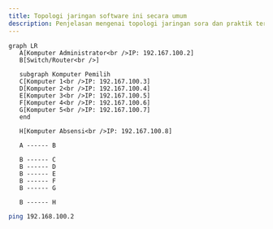```yaml
---
title: Topologi jaringan software ini secara umum
description: Penjelasan mengenai topologi jaringan sora dan praktik terbaiknya.
---
```


```mermaid
graph LR
   A[Komputer Administrator<br />IP: 192.167.100.2]
   B[Switch/Router<br />]

   subgraph Komputer Pemilih
   C[Komputer 1<br />IP: 192.167.100.3]
   D[Komputer 2<br />IP: 192.167.100.4]
   E[Komputer 3<br />IP: 192.167.100.5]
   F[Komputer 4<br />IP: 192.167.100.6]
   G[Komputer 5<br />IP: 192.167.100.7]
   end

   H[Komputer Absensi<br />IP: 192.167.100.8]

   A ------ B

   B ------ C
   B ------ D
   B ------ E
   B ------ F
   B ------ G

   B ------ H
```

```sh
ping 192.168.100.2
```